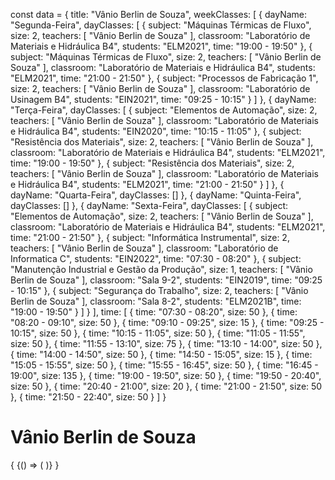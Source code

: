 const data = {
  title: "Vânio Berlin de Souza",
  weekClasses: [
    {
      dayName: "Segunda-Feira",
      dayClasses: [
        {
          subject: "Máquinas Térmicas de Fluxo",
          size: 2,
          teachers: [
            "Vânio Berlin de Souza"
          ],
          classroom: "Laboratório de Materiais e Hidráulica B4",
          students: "ELM2021",
          time: "19:00 - 19:50"
        },
        {
          subject: "Máquinas Térmicas de Fluxo",
          size: 2,
          teachers: [
            "Vânio Berlin de Souza"
          ],
          classroom: "Laboratório de Materiais e Hidráulica B4",
          students: "ELM2021",
          time: "21:00 - 21:50"
        },
        {
          subject: "Processos de Fabricação 1",
          size: 2,
          teachers: [
            "Vânio Berlin de Souza"
          ],
          classroom: "Laboratório de Usinagem B4",
          students: "EIN2021",
          time: "09:25 - 10:15"
        }
      ]
    },
    {
      dayName: "Terça-Feira",
      dayClasses: [
        {
          subject: "Elementos de Automação",
          size: 2,
          teachers: [
            "Vânio Berlin de Souza"
          ],
          classroom: "Laboratório de Materiais e Hidráulica B4",
          students: "EIN2020",
          time: "10:15 - 11:05"
        },
        {
          subject: "Resistência dos Materiais",
          size: 2,
          teachers: [
            "Vânio Berlin de Souza"
          ],
          classroom: "Laboratório de Materiais e Hidráulica B4",
          students: "ELM2021",
          time: "19:00 - 19:50"
        },
        {
          subject: "Resistência dos Materiais",
          size: 2,
          teachers: [
            "Vânio Berlin de Souza"
          ],
          classroom: "Laboratório de Materiais e Hidráulica B4",
          students: "ELM2021",
          time: "21:00 - 21:50"
        }
      ]
    },
    {
      dayName: "Quarta-Feira",
      dayClasses: []
    },
    {
      dayName: "Quinta-Feira",
      dayClasses: []
    },
    {
      dayName: "Sexta-Feira",
      dayClasses: [
        {
          subject: "Elementos de Automação",
          size: 2,
          teachers: [
            "Vânio Berlin de Souza"
          ],
          classroom: "Laboratório de Materiais e Hidráulica B4",
          students: "ELM2021",
          time: "21:00 - 21:50"
        },
        {
          subject: "Informática Instrumental",
          size: 2,
          teachers: [
            "Vânio Berlin de Souza"
          ],
          classroom: "Laboratório de Informatica C",
          students: "EIN2022",
          time: "07:30 - 08:20"
        },
        {
          subject: "Manutenção Industrial e Gestão da Produção",
          size: 1,
          teachers: [
            "Vânio Berlin de Souza"
          ],
          classroom: "Sala 9-2",
          students: "EIN2019",
          time: "09:25 - 10:15"
        },
        {
          subject: "Segurança do Trabalho",
          size: 2,
          teachers: [
            "Vânio Berlin de Souza"
          ],
          classroom: "Sala 8-2",
          students: "ELM2021B",
          time: "19:00 - 19:50"
        }
      ]
    }
  ],
  time: [
    {
      time: "07:30 - 08:20",
      size: 50
    },
    {
      time: "08:20 - 09:10",
      size: 50
    },
    {
      time: "09:10 - 09:25",
      size: 15
    },
    {
      time: "09:25 - 10:15",
      size: 50
    },
    {
      time: "10:15 - 11:05",
      size: 50
    },
    {
      time: "11:05 - 11:55",
      size: 50
    },
    {
      time: "11:55 - 13:10",
      size: 75
    },
    {
      time: "13:10 - 14:00",
      size: 50
    },
    {
      time: "14:00 - 14:50",
      size: 50
    },
    {
      time: "14:50 - 15:05",
      size: 15
    },
    {
      time: "15:05 - 15:55",
      size: 50
    },
    {
      time: "15:55 - 16:45",
      size: 50
    },
    {
      time: "16:45 - 19:00",
      size: 135
    },
    {
      time: "19:00 - 19:50",
      size: 50
    },
    {
      time: "19:50 - 20:40",
      size: 50
    },
    {
      time: "20:40 - 21:00",
      size: 20
    },
    {
      time: "21:00 - 21:50",
      size: 50
    },
    {
      time: "21:50 - 22:40",
      size: 50
    }
  ]
}

# Vânio Berlin de Souza

<div>
  {
    <BrowserOnly>
      {() => (
        <Grid
          title={data.title}
          weekClasses={data.weekClasses}
          time={data.time}
        />
      )}
    </BrowserOnly>
  }
</div>
